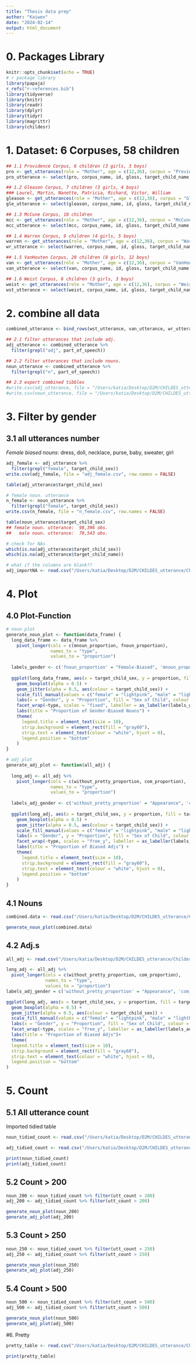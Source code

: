 ```yaml
---
title: "Thesis data prep"
author: "Kaiwen"
date: "2024-02-14"
output: html_document
---
```


# 0. Packages Library

```r
knitr::opts_chunk$set(echo = TRUE)
# r package library
library(papaja)
r_refs("r-references.bib")
library(tidyverse)
library(knitr)
library(readr)
library(dplyr)
library(tidyr)
library(magrittr)
library(childesr)
```

# 1. Dataset: 6 Corpuses, 58 children

```r
## 1.1 Providence Corpus, 6 children (3 girls, 3 boys)
pro <- get_utterances(role = "Mother", age = c(12,36), corpus = "Providence")
pro_utterance <- select(pro, corpus_name, id, gloss, target_child_name, target_child_id, target_child_age, target_child_sex, part_of_speech, corpus_id, collection_id, speaker_id, transcript_id)

## 1.2 Gleason Corpus, 7 children (3 girls, 4 boys)
### Laurel, Martin, Nanette, Patricia, Richard, Victor, William
gleason <- get_utterances(role = "Mother", age = c(12,36), corpus = "Gleason")
gle_utterance <- select(gleason, corpus_name, id, gloss, target_child_name, target_child_id, target_child_age, target_child_sex, part_of_speech, corpus_id, collection_id, speaker_id, transcript_id)

## 1.3 McCune Corpus, 10 children
mcc <- get_utterances(role = "Mother", age = c(12,36), corpus = "McCune")
mcc_utterance <- select(mcc, corpus_name, id, gloss, target_child_name, target_child_id, target_child_age, target_child_sex, part_of_speech, corpus_id, collection_id, speaker_id, transcript_id)

## 1.4 Warren Corpus, 9 children (4 girls, 5 boys)
warren <- get_utterances(role = "Mother", age = c(12,36), corpus = "Warren")
wr_utterance <- select(warren, corpus_name, id, gloss, target_child_name, target_child_id, target_child_age, target_child_sex, part_of_speech, corpus_id, collection_id, speaker_id, transcript_id)

## 1.5 VanHouten Corpus, 20 children (8 girls, 12 boys)
van <- get_utterances(role = "Mother", age = c(12,36), corpus = "VanHouten")
van_utterance <- select(van, corpus_name, id, gloss, target_child_name, target_child_id, target_child_age, target_child_sex, part_of_speech, corpus_id, collection_id, speaker_id, transcript_id)

## 1.6 Weist Corpus, 6 children (3 girls, 3 boys)
weist <- get_utterances(role = "Mother", age = c(12,36), corpus = "Weist")
wst_utterance <- select(weist, corpus_name, id, gloss, target_child_name, target_child_id, target_child_age, target_child_sex, part_of_speech, corpus_id, collection_id, speaker_id, transcript_id)
```

# 2. combine all data

```r

combined_utterance <- bind_rows(wst_utterance, van_utterance, wr_utterance,mcc_utterance, gle_utterance, pro_utterance)

## 2.1 filter utterances that include adj.
adj_utterance <- combined_utterance %>% 
  filter(grepl("adj", part_of_speech))

## 2.2 filter utterances that include nouns.
noun_utterance <- combined_utterance %>% 
  filter(grepl("n", part_of_speech))

## 2.3 export combined tibbles
#write.csv(adj_utterance, file = "/Users/katia/Desktop/D2M/CHILDES_utterance/Childes dataset/adj_utterance.csv", row.names = FALSE)
#write.csv(noun_utterance, file = "/Users/katia/Desktop/D2M/CHILDES_utterance/Childes dataset/noun_utterance.csv", row.names = FALSE)
```

# 3. Filter by gender

## 3.1 all utterances number

*Female biased nouns*: dress, doll, necklace, purse, baby, sweater, girl

```r
adj_female <- adj_utterance %>% 
  filter(grepl("female", target_child_sex))
write.csv(adj_female, file = "adj_female.csv", row.names = FALSE)

table(adj_utterance$target_child_sex)

# female noun. utterance
n_female <- noun_utterance %>% 
  filter(grepl("female", target_child_sex))
write.csv(n_female, file = "n_female.csv", row.names = FALSE)

table(noun_utterance$target_child_sex)
## female noun. utterance:  98,396 obs.
##   male noun. utterance:  70,543 obs.

# check for NAs
which(is.na(adj_utterance$target_child_sex))
which(is.na(adj_utterance$target_child_name))

# what if the columns are blank??
adj_importNA <- read.csv("/Users/katia/Desktop/D2M/CHILDES_utterance/Childes dataset/adj_utterance.csv", na = " ")

```

# 4. Plot

## 4.0 Plot-Function

```r
# noun plot
generate_noun_plot <- function(data_frame) {
  long_data_frame <- data_frame %>%
    pivot_longer(cols = c(mnoun_proportion, fnoun_proportion),
                 names_to = "type",
                 values_to = "proportion")
  
  labels_gender <- c('fnoun_proportion' = "Female-Biased", 'mnoun_proportion' = "Male-Biased")
  
  ggplot(long_data_frame, aes(x = target_child_sex, y = proportion, fill = target_child_sex)) +
    geom_boxplot(alpha = 0.5) +
    geom_jitter(alpha = 0.5, aes(colour = target_child_sex)) +
    scale_fill_manual(values = c("female" = "lightpink", "male" = "lightblue")) +
    labs(x = "Gender", y = "Proportion", fill = "Sex of Child", colour = "Sex of Child") +
    facet_wrap(~type, scales = "fixed", labeller = as_labeller(labels_gender)) +
    labs(title = "Proportion of Gender-Biased Nouns") +
    theme(
      legend.title = element_text(size = 10),
      strip.background = element_rect(fill = "gray60"),
      strip.text = element_text(colour = "white", hjust = 0),
      legend.position = "bottom"
    )
}

# adj plot
generate_adj_plot <- function(all_adj) {
  
  long_adj <- all_adj %>%
    pivot_longer(cols = c(without_pretty_proportion, com_proportion),
                 names_to = "type",
                 values_to = "proportion")
  
  labels_adj_gender <- c('without_pretty_proportion' = "Appearance", 'com_proportion' = "Competence")
  
  ggplot(long_adj, aes(x = target_child_sex, y = proportion, fill = target_child_sex)) +
    geom_boxplot(alpha = 0.5) +
    geom_jitter(alpha = 0.5, aes(colour = target_child_sex)) +
    scale_fill_manual(values = c("female" = "lightpink", "male" = "lightblue")) +
    labs(x = "Gender", y = "Proportion", fill = "Sex of Child", colour = "Sex of Child") +
    facet_wrap(~type, scales = "free_y", labeller = as_labeller(labels_adj_gender)) +
    labs(title = "Proportion of Biased Adjs") +
    theme(
      legend.title = element_text(size = 10),
      strip.background = element_rect(fill = "gray60"),
      strip.text = element_text(colour = "white", hjust = 0),
      legend.position = "bottom"
    )
}

```

## 4.1 Nouns

```r

combined.data <- read.csv("/Users/katia/Desktop/D2M/CHILDES_utterance/Childes dataset/Proportion data/noun_proportion_number.csv")

generate_noun_plot(combined.data)
```

## 4.2 Adj.s

```r

all_adj <- read.csv("/Users/katia/Desktop/D2M/CHILDES_utterance/Childes dataset/Proportion data/all_adj_proportion.csv")

long_adj <- all_adj %>%
  pivot_longer(cols = c(without_pretty_proportion, com_proportion),
               names_to = "type",
               values_to = "proportion")
labels_adj_gender = c('without_pretty_proportion' = "Appearance", 'com_proportion' = "Competence")

ggplot(long_adj, aes(x = target_child_sex, y = proportion, fill = target_child_sex)) +
  geom_boxplot(alpha = 0.5) +
  geom_jitter(alpha = 0.5, aes(colour = target_child_sex)) +
  scale_fill_manual(values = c("female" = "lightpink", "male" = "lightblue")) +
  labs(x = "Gender", y = "Proportion", fill = "Sex of Child", colour = "Sex of Child") +
  facet_wrap(~type, scales = "free_y", labeller = as_labeller(labels_adj_gender)) +
  labs(title = "Proportion of Biased Adjs")+
  theme(
  legend.title = element_text(size = 10),
  strip.background = element_rect(fill = "gray60"),
  strip.text = element_text(colour = "white", hjust = 0),
  legend.position = "bottom"
)
```

# 5. Count

## 5.1 All utterance count

Imported tidied table

```r
noun_tidied_count <- read.csv("/Users/katia/Desktop/D2M/CHILDES_utterance/Childes dataset/Proportion data/noun_proportion_number.csv")

adj_tidied_count <- read.csv("/Users/katia/Desktop/D2M/CHILDES_utterance/Childes dataset/Proportion data/all_adj_proportion.csv")

print(noun_tidied_count)
print(adj_tidied_count)
```

## 5.2 Count \> 200

```r
noun_200 <- noun_tidied_count %>% filter(utt_count > 200)
adj_200 <- adj_tidied_count %>% filter(utt_count > 200)

generate_noun_plot(noun_200)
generate_adj_plot(adj_200)
```

## 5.3 Count \> 250

```r
noun_250 <- noun_tidied_count %>% filter(utt_count > 250)
adj_250 <- adj_tidied_count %>% filter(utt_count > 250)

generate_noun_plot(noun_250)
generate_adj_plot(adj_250)

```

## 5.4 Count \> 500

```r
noun_500 <- noun_tidied_count %>% filter(utt_count > 500)
adj_500 <- adj_tidied_count %>% filter(utt_count > 500)

generate_noun_plot(noun_500)
generate_adj_plot(adj_500)

```

#6. Pretty

```r
pretty_table <- read.csv("/Users/katia/Desktop/D2M/CHILDES_utterance/Childes dataset/tidy data/Pretty.csv")

print(pretty_table)

```
